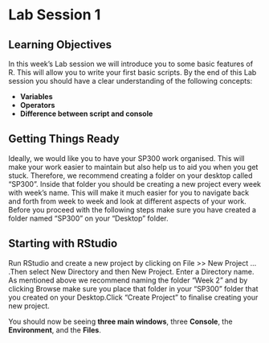 # Lab Session 1 {#Week2}

## Learning Objectives

In this week's Lab session we will introduce you to some basic features of R. This will allow you to write your first basic scripts. By the end of this Lab session you should have a clear understanding of the following concepts:
   
* **Variables**   
* **Operators**   
* **Difference between script and console**  
    
## Getting Things Ready   
   
Ideally, we would like you to have your SP300 work organised. This will make your work easier to maintain but also help us to aid you when you get stuck. Therefore, we recommend creating a folder on your desktop called "SP300". Inside that folder you should be creating a new project every week with week's name. This will make it much easier for you to navigate back and forth from week to week and look at different aspects of your work. Before you proceed with the following steps make sure you have created a folder named "SP300" on your "Desktop" folder.  
    
## Starting with RStudio  
Run RStudio and create a new project by clicking on File >> New Project ... .Then select New Directory and then New Project. Enter a Directory name. As mentioned above we recommend naming the folder "Week 2" and by clicking Browse make sure you place that folder in your "SP300" folder that you created on your Desktop.Click "Create Project" to finalise creating your new project.  

You should now be seeing **three main windows**, three **Console**, the **Environment**, and the **Files**. 
  
